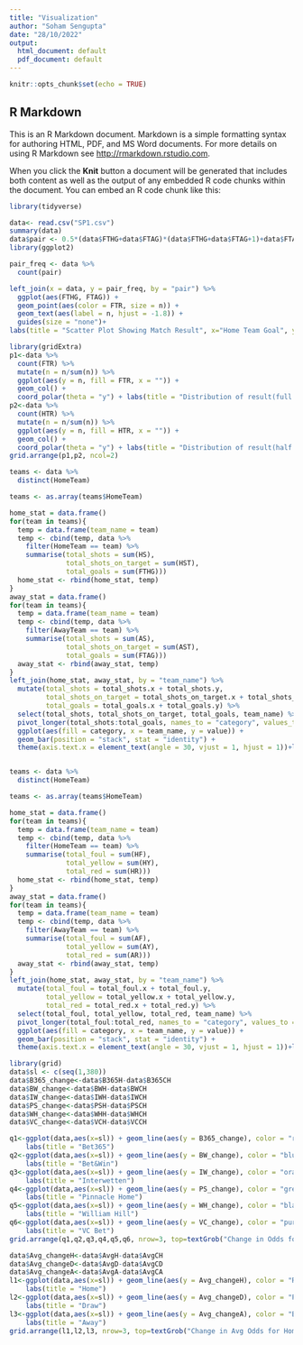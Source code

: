 ```yaml
---
title: "Visualization"
author: "Soham Sengupta"
date: "28/10/2022"
output:
  html_document: default
  pdf_document: default
---
```


```r
knitr::opts_chunk$set(echo = TRUE)
```

## R Markdown

This is an R Markdown document. Markdown is a simple formatting syntax for authoring HTML, PDF, and MS Word documents. For more details on using R Markdown see <http://rmarkdown.rstudio.com>.

When you click the **Knit** button a document will be generated that includes both content as well as the output of any embedded R code chunks within the document. You can embed an R code chunk like this:

```r
library(tidyverse)
```



```r
data<- read.csv("SP1.csv")
summary(data)
data$pair <- 0.5*(data$FTHG+data$FTAG)*(data$FTHG+data$FTAG+1)+data$FTAG
library(ggplot2)


```
```r
pair_freq <- data %>% 
  count(pair)

left_join(x = data, y = pair_freq, by = "pair") %>% 
  ggplot(aes(FTHG, FTAG)) +
  geom_point(aes(color = FTR, size = n)) +
  geom_text(aes(label = n, hjust = -1.8)) +
  guides(size = "none")+
labs(title = "Scatter Plot Showing Match Result", x="Home Team Goal", y="Away Team Goal")
```
```r
library(gridExtra)
p1<-data %>% 
  count(FTR) %>% 
  mutate(n = n/sum(n)) %>% 
  ggplot(aes(y = n, fill = FTR, x = "")) +
  geom_col() + 
  coord_polar(theta = "y") + labs(title = "Distribution of result(full time)")
p2<-data %>% 
  count(HTR) %>% 
  mutate(n = n/sum(n)) %>% 
  ggplot(aes(y = n, fill = HTR, x = "")) +
  geom_col() + 
  coord_polar(theta = "y") + labs(title = "Distribution of result(half time)")
grid.arrange(p1,p2, ncol=2)

```


```r
teams <- data %>% 
  distinct(HomeTeam)

teams <- as.array(teams$HomeTeam)

home_stat = data.frame()
for(team in teams){
  temp = data.frame(team_name = team)
  temp <- cbind(temp, data %>% 
    filter(HomeTeam == team) %>% 
    summarise(total_shots = sum(HS),
              total_shots_on_target = sum(HST),
              total_goals = sum(FTHG)))
  home_stat <- rbind(home_stat, temp)
}
away_stat = data.frame()
for(team in teams){
  temp = data.frame(team_name = team)
  temp <- cbind(temp, data %>% 
    filter(AwayTeam == team) %>% 
    summarise(total_shots = sum(AS),
              total_shots_on_target = sum(AST),
              total_goals = sum(FTAG)))
  away_stat <- rbind(away_stat, temp)
}
left_join(home_stat, away_stat, by = "team_name") %>% 
  mutate(total_shots = total_shots.x + total_shots.y,
         total_shots_on_target = total_shots_on_target.x + total_shots_on_target.y,
         total_goals = total_goals.x + total_goals.y) %>% 
  select(total_shots, total_shots_on_target, total_goals, team_name) %>% 
  pivot_longer(total_shots:total_goals, names_to = "category", values_to = "value")%>%
  ggplot(aes(fill = category, x = team_name, y = value)) +
  geom_bar(position = "stack", stat = "identity") + 
  theme(axis.text.x = element_text(angle = 30, vjust = 1, hjust = 1))+labs(title = "Distribution of Shot and goal per team")



```
```r
teams <- data %>% 
  distinct(HomeTeam)

teams <- as.array(teams$HomeTeam)

home_stat = data.frame()
for(team in teams){
  temp = data.frame(team_name = team)
  temp <- cbind(temp, data %>% 
    filter(HomeTeam == team) %>% 
    summarise(total_foul = sum(HF),
              total_yellow = sum(HY),
              total_red = sum(HR)))
  home_stat <- rbind(home_stat, temp)
}
away_stat = data.frame()
for(team in teams){
  temp = data.frame(team_name = team)
  temp <- cbind(temp, data %>% 
    filter(AwayTeam == team) %>% 
    summarise(total_foul = sum(AF),
              total_yellow = sum(AY),
              total_red = sum(AR)))
  away_stat <- rbind(away_stat, temp)
}
left_join(home_stat, away_stat, by = "team_name") %>% 
  mutate(total_foul = total_foul.x + total_foul.y,
         total_yellow = total_yellow.x + total_yellow.y,
         total_red = total_red.x + total_red.y) %>% 
  select(total_foul, total_yellow, total_red, team_name) %>% 
  pivot_longer(total_foul:total_red, names_to = "category", values_to = "value")%>%
  ggplot(aes(fill = category, x = team_name, y = value)) +
  geom_bar(position = "stack", stat = "identity") + 
  theme(axis.text.x = element_text(angle = 30, vjust = 1, hjust = 1))+labs(title = "Distribution of fouls and cards")
```
```r
library(grid)
data$sl <- c(seq(1,380))
data$B365_change<-data$B365H-data$B365CH
data$BW_change<-data$BWH-data$BWCH
data$IW_change<-data$IWH-data$IWCH
data$PS_change<-data$PSH-data$PSCH
data$WH_change<-data$WHH-data$WHCH
data$VC_change<-data$VCH-data$VCCH

q1<-ggplot(data,aes(x=sl)) + geom_line(aes(y = B365_change), color = "red")+
    labs(title = "Bet365")
q2<-ggplot(data,aes(x=sl)) + geom_line(aes(y = BW_change), color = "blue")+
    labs(title = "Bet&Win")
q3<-ggplot(data,aes(x=sl)) + geom_line(aes(y = IW_change), color = "orange")+
    labs(title = "Interwetten")
q4<-ggplot(data,aes(x=sl)) + geom_line(aes(y = PS_change), color = "green")+
    labs(title = "Pinnacle Home")
q5<-ggplot(data,aes(x=sl)) + geom_line(aes(y = WH_change), color = "black")+
    labs(title = "William Hill")
q6<-ggplot(data,aes(x=sl)) + geom_line(aes(y = VC_change), color = "purple")+
    labs(title = "VC Bet")
grid.arrange(q1,q2,q3,q4,q5,q6, nrow=3, top=textGrob("Change in Odds for Home team before and at the closing moment by various betting providers"))
```
```r
data$Avg_changeH<-data$AvgH-data$AvgCH
data$Avg_changeD<-data$AvgD-data$AvgCD
data$Avg_changeA<-data$AvgA-data$AvgCA
l1<-ggplot(data,aes(x=sl)) + geom_line(aes(y = Avg_changeH), color = "Red")+
    labs(title = "Home")
l2<-ggplot(data,aes(x=sl)) + geom_line(aes(y = Avg_changeD), color = "Purple")+
    labs(title = "Draw")
l3<-ggplot(data,aes(x=sl)) + geom_line(aes(y = Avg_changeA), color = "Blue")+
    labs(title = "Away")
grid.arrange(l1,l2,l3, nrow=3, top=textGrob("Change in Avg Odds for Home team, Away team and Draw before and at the closing moment by various betting providers"))

```


